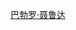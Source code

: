 {{Userbox
  |border-c = #CC0000
  |border-s = 5
  |id-c     = #CC0000
  |id-s     = 25
  |id-fc    = #CC0000
  |info-c   = #B40404
  |info-s   = 10
  |info-fc  = #ffffff
  |id       = [[File:Pablo Neruda 1963.jpg|50px]]
  |info     = 這个用戶永远怀念伟大的智利共产主义诗人'''[[巴勃罗·聂鲁达|<span style="color:#ffe024;">巴勃罗·聂鲁达</span>]]'''同志。
}}
[[Category:怀念巴勃罗·聂鲁达的维基人|{{PAGENAME}}]]
<noinclude>
[[Category:政治用戶框模板|巴勃罗·聂鲁达]]
</noinclude>